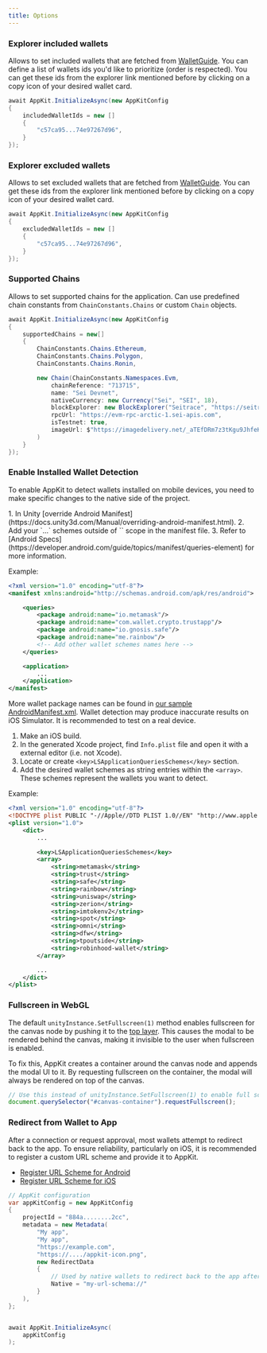 ```yaml
---
title: Options
---
```


### Explorer included wallets

Allows to set included wallets that are fetched from [WalletGuide](https://walletguide.walletconnect.network/). You can define a list of wallets ids you'd like to prioritize (order is respected). You can get these ids from the explorer link mentioned before by clicking on a copy icon of your desired wallet card.

```csharp
await AppKit.InitializeAsync(new AppKitConfig
{
    includedWalletIds = new []
    {
        "c57ca95...74e97267d96",
    }
});
```

### Explorer excluded wallets

Allows to set excluded wallets that are fetched from [WalletGuide](https://walletguide.walletconnect.network/). You can get these ids from the explorer link mentioned before by clicking on a copy icon of your desired wallet card.

```csharp
await AppKit.InitializeAsync(new AppKitConfig
{
    excludedWalletIds = new []
    {
        "c57ca95...74e97267d96",
    }
});
```

### Supported Chains

Allows to set supported chains for the application. Can use predefined chain constants from `ChainConstants.Chains` or custom `Chain` objects.

```csharp
await AppKit.InitializeAsync(new AppKitConfig
{
    supportedChains = new[]
    {
        ChainConstants.Chains.Ethereum,
        ChainConstants.Chains.Polygon,
        ChainConstants.Chains.Ronin,

        new Chain(ChainConstants.Namespaces.Evm,
            chainReference: "713715",
            name: "Sei Devnet",
            nativeCurrency: new Currency("Sei", "SEI", 18),
            blockExplorer: new BlockExplorer("Seitrace", "https://seitrace.com"),
            rpcUrl: "https://evm-rpc-arctic-1.sei-apis.com",
            isTestnet: true,
            imageUrl: $"https://imagedelivery.net/_aTEfDRm7z3tKgu9JhfeKA/692ed6ba-e569-459a-556a-776476829e00/md"
        )
    }
});
```

### Enable Installed Wallet Detection

To enable AppKit to detect wallets installed on mobile devices, you need to make specific changes to the native side of the project.

<Tabs>
<Tab title="Android">
1. In Unity [override Android Manifest](https://docs.unity3d.com/Manual/overriding-android-manifest.html).
2. Add your `<queries>...</queries>` schemes outside of `<application />` scope in the manifest file.
3. Refer to [Android Specs](https://developer.android.com/guide/topics/manifest/queries-element) for more information.

Example:

```xml
<?xml version="1.0" encoding="utf-8"?>
<manifest xmlns:android="http://schemas.android.com/apk/res/android">

    <queries>
        <package android:name="io.metamask"/>
        <package android:name="com.wallet.crypto.trustapp"/>
        <package android:name="io.gnosis.safe"/>
        <package android:name="me.rainbow"/>
        <!-- Add other wallet schemes names here -->
    </queries>

    <application>
        ...
    </application>
</manifest>
```

More wallet package names can be found in [our sample AndroidManifest.xml](https://github.com/WalletConnect/WalletConnectUnity/blob/project/modal-sample/Assets/Plugins/Android/AndroidManifest.xml).
</Tab>
<Tab title="iOS">
Wallet detection may produce inaccurate results on iOS Simulator. It is recommended to test on a real device.

1. Make an iOS build.
2. In the generated Xcode project, find `Info.plist` file and open it with a external editor (i.e. not Xcode).
3. Locate or create `<key>LSApplicationQueriesSchemes</key>` section.
4. Add the desired wallet schemes as string entries within the `<array>`. These schemes represent the wallets you want to detect.

Example:

```xml
<?xml version="1.0" encoding="utf-8"?>
<!DOCTYPE plist PUBLIC "-//Apple//DTD PLIST 1.0//EN" "http://www.apple.com/DTDs/PropertyList-1.0.dtd">
<plist version="1.0">
    <dict>
        ...

        <key>LSApplicationQueriesSchemes</key>
        <array>
            <string>metamask</string>
            <string>trust</string>
            <string>safe</string>
            <string>rainbow</string>
            <string>uniswap</string>
            <string>zerion</string>
            <string>imtokenv2</string>
            <string>spot</string>
            <string>omni</string>
            <string>dfw</string>
            <string>tpoutside</string>
            <string>robinhood-wallet</string>
        </array>

        ...
    </dict>
</plist>
```
</Tab>
</Tabs>

### Fullscreen in WebGL

The default `unityInstance.SetFullscreen(1)` method enables fullscreen for the canvas node by pushing
it to the [top layer](https://developer.mozilla.org/en-US/docs/Glossary/Top_layer).
This causes the modal to be rendered behind the canvas, making it invisible to the user when fullscreen is enabled.

To fix this, AppKit creates a container around the canvas node and appends the modal UI to it.
By requesting fullscreen on the container, the modal will always be rendered on top of the canvas.

```javascript
// Use this instead of unityInstance.SetFullscreen(1) to enable full screen
document.querySelector("#canvas-container").requestFullscreen();
```

### Redirect from Wallet to App

After a connection or request approval, most wallets attempt to redirect back to the app.
To ensure reliability, particularly on iOS, it is recommended to register a custom URL scheme and provide it to AppKit.

- [Register URL Scheme for Android](https://docs.unity3d.com/6000.0/Documentation/Manual/deep-linking-android.html)
- [Register URL Scheme for iOS](https://docs.unity3d.com/6000.0/Documentation/Manual/deep-linking-ios.html)

```csharp
// AppKit configuration
var appKitConfig = new AppKitConfig
{
    projectId = "884a........2cc",
    metadata = new Metadata(
        "My app",
        "My app",
        "https://example.com",
        "https://..../appkit-icon.png",
        new RedirectData
        {
            // Used by native wallets to redirect back to the app after approving requests
            Native = "my-url-schema://"
        }
    ),
};


await AppKit.InitializeAsync(
    appKitConfig
);
```
